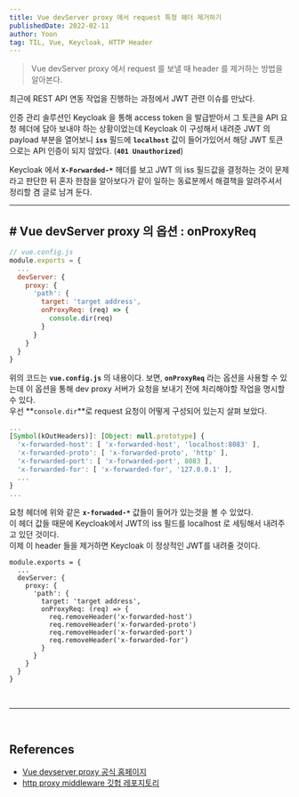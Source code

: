 ```yaml
---
title: Vue devServer proxy 에서 request 특정 헤더 제거하기
publishedDate: 2022-02-11
author: Yoon
tag: TIL, Vue, Keycloak, HTTP Header
---
```


> Vue devServer proxy 에서 request 를 보낼 때 header 를 제거하는 방법을 알아본다.

최근에 REST API 연동 작업을 진행하는 과정에서 JWT 관련 이슈를 만났다.

인증 관리 솔루션인 Keycloak 을 통해 access token 을 발급받아서 그 토큰을 API 요청 헤더에 담아 보내야 하는 상황이었는데
Keycloak 이 구성해서 내려준 JWT 의 payload 부분을 열어보니 **`iss`** 필드에 **`localhost`** 값이 들어가있어서 해당 JWT 토큰으로는 API 인증이 되지 않았다.
(**`401 Unauthorized`**)

Keycloak 에서 **`X-Forwarded-*`** 헤더를 보고 JWT 의 iss 필드값을 결정하는 것이 문제라고 판단한 뒤 혼자 한참을 알아보다가
같이 일하는 동료분께서 해결책을 알려주셔서 정리할 겸 글로 남겨 둔다.
<br />

- - -


## # Vue devServer proxy 의 옵션 : onProxyReq
```javascript
// vue.config.js
module.exports = {
  ...
  devServer: {
    proxy: {
      'path': {
        target: 'target address',
        onProxyReq: (req) => {
          console.dir(req)
        }
      }
    }
  }
}
```

위의 코드는 **`vue.config.js`** 의 내용이다. 보면, **`onProxyReq`** 라는 옵션을 사용할 수 있는데
이 옵션을 통해 dev proxy 서버가 요청을 보내기 전에 처리해야할 작업을 명시할 수 있다.<br />
우선 **`console.dir`**로 request 요청이 어떻게 구성되어 있는지 살펴 보았다.
<br />

```javascript
...
[Symbol(kOutHeaders)]: [Object: null.prototype] {
  'x-forwarded-host': [ 'x-forwarded-host', 'localhost:8083' ],
  'x-forwarded-proto': [ 'x-forwarded-proto', 'http' ],
  'x-forwarded-port': [ 'x-forwarded-port', 8083 ],
  'x-forwarded-for': [ 'x-forwarded-for', '127.0.0.1' ],
  ...
}
...
```
요청 헤더에 위와 같은 **`x-forwaded-*`** 값들이 들어가 있는것을 볼 수 있었다. <br />
이 헤더 값들 때문에 Keycloak에서 JWT의 iss 필드를 localhost 로 세팅해서 내려주고 있던 것이다. <br />
이제 이 header 들을 제거하면 Keycloak 이 정상적인 JWT를 내려줄 것이다.
<br />

```javascript{7-12}
module.exports = {
  ...
  devServer: {
    proxy: {
      'path': {
        target: 'target address',
        onProxyReq: (req) => {
          req.removeHeader('x-forwarded-host')
          req.removeHeader('x-forwarded-proto')
          req.removeHeader('x-forwarded-port')
          req.removeHeader('x-forwarded-for')
        }
      }
    }
  }
}
```

<br />

- - -

<br />

## References
- [Vue devserver proxy 공식 홈페이지](https://cli.vuejs.org/config/#devserver-proxy)
- [http proxy middleware 깃헙 레포지토리](https://github.com/chimurai/http-proxy-middleware#proxycontext-config)
